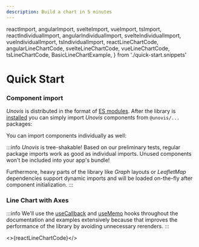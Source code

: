 ```yaml
---
description: Build a chart in 5 minutes
---
```



  reactImport,
  angularImport,
  svelteImport,
  vueImport,
  tsImport,
  reactIndividualImport,
  angularIndividualImport,
  svelteIndividualImport,
  vueIndividualImport,
  tsIndividualImport,
  reactLineChartCode,
  angularLineChartCode,
  svelteLineChartCode,
  vueLineChartCode,
  tsLineChartCode,
  BasicLineChartExample,
} from './quick-start.snippets'

# Quick Start

### Component import
_Unovis_ is distributed in the format of [ES modules](https://hacks.mozilla.org/2018/03/es-modules-a-cartoon-deep-dive/).
After the library is [installed](/docs/intro#-installation) you can simply import _Unovis_ components from `@unovis/...` packages:

<Tabs groupId="framework">
  <TabItem value="react" label="React" default children={reactImport}/>
  <TabItem value="angular" label="Angular" children={angularImport}/>
  <TabItem value="svelte" label="Svelte" children={svelteImport}/>
  <TabItem value="vue" label="Vue" children={vueImport}/>
  <TabItem value="typescript" label="TypeScript" children={tsImport}/>
</Tabs>

You can import components individually as well:
<Tabs groupId="framework">
  <TabItem value="react" label="React" default children={reactIndividualImport}/>
  <TabItem value="angular" label="Angular" children={angularIndividualImport}/>
  <TabItem value="svelte" label="Svelte" children={svelteIndividualImport}/>
  <TabItem value="vue" label="Vue" children={vueIndividualImport}/>
  <TabItem value="typescript" label="TypeScript" children={tsIndividualImport}/>
</Tabs>

:::info
_Unovis_ is tree-shakable! Based on our preliminary tests, regular package imports work as good as individual imports.
Unused components won't be included into your app's bundle!

Furthermore, heavy parts of the library like _Graph_ layouts or _LeafletMap_ dependencies support dynamic imports and
will be loaded on-the-fly after component initialization.
:::

### Line Chart with Axes

<BasicLineChartExample />
<Tabs groupId="framework">
  <TabItem value="react" label="React" default>

:::info
We'll use the [useCallback](https://reactjs.org/docs/hooks-reference.html#usecallback)
and [useMemo](https://reactjs.org/docs/hooks-reference.html#usememo) hooks throughout
the documentation and examples extensively because that improves the performance of the
library by avoiding unnecessary rerenders.
:::

<>{reactLineChartCode}</>
  </TabItem>
  <TabItem value="angular" label="Angular" children={angularLineChartCode}/>
  <TabItem value="svelte" label="Svelte" children={svelteLineChartCode}/>
  <TabItem value="vue" label="Vue" children={vueLineChartCode}/>
  <TabItem value="typescript" label="TypeScript" children={tsLineChartCode}/>
</Tabs>


